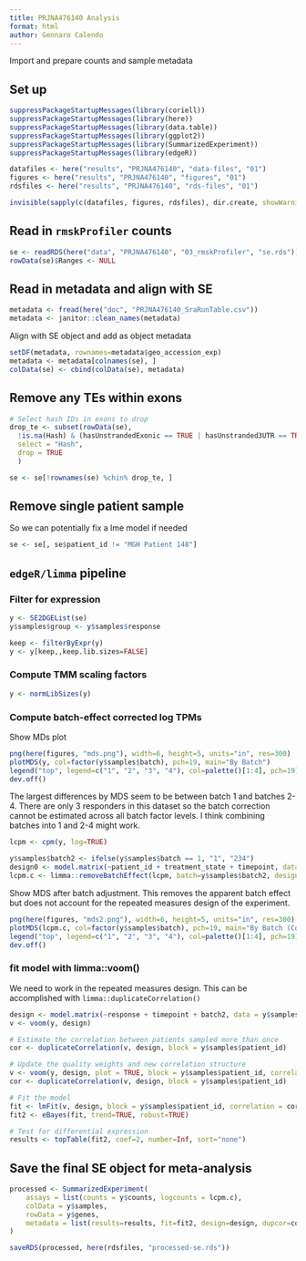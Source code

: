 ```yaml
---
title: PRJNA476140 Analysis
format: html
author: Gennaro Calendo
---
```


Import and prepare counts and sample metadata

## Set up

```r
suppressPackageStartupMessages(library(coriell))
suppressPackageStartupMessages(library(here))
suppressPackageStartupMessages(library(data.table))
suppressPackageStartupMessages(library(ggplot2))
suppressPackageStartupMessages(library(SummarizedExperiment))
suppressPackageStartupMessages(library(edgeR))

datafiles <- here("results", "PRJNA476140", "data-files", "01")
figures <- here("results", "PRJNA476140", "figures", "01")
rdsfiles <- here("results", "PRJNA476140", "rds-files", "01")

invisible(sapply(c(datafiles, figures, rdsfiles), dir.create, showWarnings=F, recursive=T))
```

## Read in `rmskProfiler` counts

```r
se <- readRDS(here("data", "PRJNA476140", "03_rmskProfiler", "se.rds"))
rowData(se)$Ranges <- NULL
```

## Read in metadata and align with SE

```r
metadata <- fread(here("doc", "PRJNA476140_SraRunTable.csv"))
metadata <- janitor::clean_names(metadata)
```

Align with SE object and add as object metadata

```r
setDF(metadata, rownames=metadata$geo_accession_exp)
metadata <- metadata[colnames(se), ]
colData(se) <- cbind(colData(se), metadata)
```

## Remove any TEs within exons 

```r
# Select hash IDs in exons to drop
drop_te <- subset(rowData(se), 
  !is.na(Hash) & (hasUnstrandedExonic == TRUE | hasUnstranded3UTR == TRUE | hasUnstranded5UTR == TRUE),
  select = "Hash",
  drop = TRUE
  )

se <- se[!rownames(se) %chin% drop_te, ]
```

## Remove single patient sample

So we can potentially fix a lme model if needed

```r
se <- se[, se$patient_id != "MGH Patient 148"]
```

## `edgeR/limma` pipeline

### Filter for expression

```r
y <- SE2DGEList(se)
y$samples$group <- y$samples$response

keep <- filterByExpr(y)
y <- y[keep,,keep.lib.sizes=FALSE]
```

### Compute TMM scaling factors

```r
y <- normLibSizes(y)
```

### Compute batch-effect corrected log TPMs

Show MDs plot

```r
png(here(figures, "mds.png"), width=6, height=5, units="in", res=300)
plotMDS(y, col=factor(y$samples$batch), pch=19, main="By Batch")
legend("top", legend=c("1", "2", "3", "4"), col=palette()[1:4], pch=19)
dev.off()
```

The largest differences by MDS seem to be between batch 1 and batches 2-4. There are only 3 
responders in this dataset so the batch correction cannot be estimated across all batch factor 
levels. I think combining batches into 1 and 2-4 might work. 

```r
lcpm <- cpm(y, log=TRUE)

y$samples$batch2 <- ifelse(y$samples$batch == 1, "1", "234")
design0 <- model.matrix(~patient_id + treatment_state + timepoint, data = y$samples)
lcpm.c <- limma::removeBatchEffect(lcpm, batch=y$samples$batch2, design=design0)
```

Show MDS after batch adjustment. This removes the apparent batch effect but does not account for 
the repeated measures design of the experiment. 

```r
png(here(figures, "mds2.png"), width=6, height=5, units="in", res=300)
plotMDS(lcpm.c, col=factor(y$samples$batch), pch=19, main="By Batch (Corrected)")
legend("top", legend=c("1", "2", "3", "4"), col=palette()[1:4], pch=19)
dev.off()
```

### fit model with limma::voom()

We need to work in the repeated measures design. This can be accomplished with 
`limma::duplicateCorrelation()`

```r
design <- model.matrix(~response + timepoint + batch2, data = y$samples)
v <- voom(y, design)

# Estimate the correlation between patients sampled more than once
cor <- duplicateCorrelation(v, design, block = y$samples$patient_id)

# Update the quality weights and new correlation structure
v <- voom(y, design, plot = TRUE, block = y$samples$patient_id, correlation = cor$consensus.correlation)
cor <- duplicateCorrelation(v, design, block = y$samples$patient_id)

# Fit the model
fit <- lmFit(v, design, block = y$samples$patient_id, correlation = cor$consensus.correlation)
fit2 <- eBayes(fit, trend=TRUE, robust=TRUE)

# Test for differential expression
results <- topTable(fit2, coef=2, number=Inf, sort="none")
```

## Save the final SE object for meta-analysis

```r
processed <- SummarizedExperiment(
    assays = list(counts = y$counts, logcounts = lcpm.c),
    colData = y$samples,
    rowData = y$genes,
    metadata = list(results=results, fit=fit2, design=design, dupcor=cor)
)

saveRDS(processed, here(rdsfiles, "processed-se.rds"))
```

